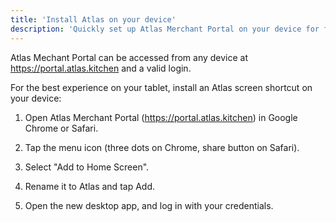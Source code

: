 ```yaml
---
title: 'Install Atlas on your device'
description: 'Quickly set up Atlas Merchant Portal on your device for faster, seamless access.'
---
```


Atlas Mechant Portal can be accessed from any device at https://portal.atlas.kitchen and a valid login.


For the best experience on your tablet, install an Atlas screen shortcut on your device:

1. Open Atlas Merchant Portal (https://portal.atlas.kitchen) in Google Chrome or Safari.

2. Tap the menu icon (three dots on Chrome, share button on Safari).

3. Select "Add to Home Screen".

4. Rename it to Atlas and tap Add.

5. Open the new desktop app, and log in with your credentials.